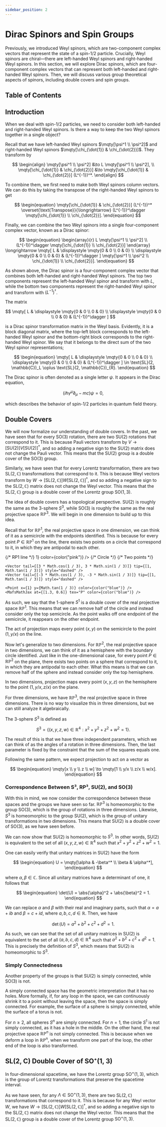 ```yaml
---
sidebar_position: 2
---
```




# Dirac Spinors and Spin Groups

Previously, we introduced Weyl spinors, which are two-component complex vectors that represent the state of a spin-1/2 particle.
Crucially, Weyl spinors are chiral—there are left-handed Weyl spinors and right-handed Weyl spinors.
In this section, we will explore Dirac spinors, which are four-component complex vectors that can represent both left-handed and right-handed Weyl spinors.
Then, we will discuss various group theoretical aspects of spinors, including double covers and spin groups.

## Table of Contents

<TOCInline toc={toc} />

## Introduction

When we deal with spin-1/2 particles, we need to consider both left-handed and right-handed Weyl spinors.
Is there a way to keep the two Weyl spinors together in a single object?

Recall that we have left-handed Weyl spinors $\mqty[\psi^1 \\ \psi^2]$ and right-handed Weyl spinors $\mqty[\chi_{\dot{1}} & \chi_{\dot{2}}]$.
They transform by

$$
\begin{align}
\mqty[\psi^1 \\ \psi^2] &\to L \mqty[\psi^1 \\ \psi^2], \\
\mqty[\chi_{\dot{1}} & \chi_{\dot{2}}] &\to \mqty[\chi_{\dot{1}} & \chi_{\dot{2}}] (L^{-1})^*.
\end{align}
$$

To combine them, we first need to make both Weyl spinors column vectors.
We can do this by taking the transpose of the right-handed Weyl spinors to get

$$
\begin{equation}
\mqty[\chi_{\dot{1}} & \chi_{\dot{2}}] (L^{-1})^* \overset{\text{Transpose}}{\longrightarrow} (L^{-1})^\dagger \mqty[\chi_{\dot{1}} \\ \chi_{\dot{2}}].
\end{equation}
$$

Finally, we can combine the two Weyl spinors into a single four-component complex vector, known as a Dirac spinor:

$$
\begin{equation}
\begin{array}{r}
    L \mqty[\psi^1 \\ \psi^2] \\
    (L^{-1})^\dagger \mqty[\chi_{\dot{1}} \\ \chi_{\dot{2}}]
\end{array}
\longrightarrow
\mqty[
    L & \displaystyle \mqty{0 & 0 \\ 0 & 0} \\
    \displaystyle \mqty{0 & 0 \\ 0 & 0} & (L^{-1})^\dagger
]
\mqty[\psi^1 \\ \psi^2 \\ \chi_{\dot{1}} \\ \chi_{\dot{2}}].
\end{equation}
$$

As shown above, the Dirac spinor is a four-component complex vector that combines both left-handed and right-handed Weyl spinors.
The top two components represent the left-handed Weyl spinor and transform with $L$, while the bottom two components represent the right-handed Weyl spinor and transform with $(L^{-1})^\dagger$.

The matrix

$$
\mqty[
    L & \displaystyle \mqty{0 & 0 \\ 0 & 0} \\
    \displaystyle \mqty{0 & 0 \\ 0 & 0} & (L^{-1})^\dagger
]
$$

is a Dirac spinor transformation matrix in the Weyl basis.
Evidently, it is a block diagonal matrix, where the top-left block corresponds to the left-handed Weyl spinor and the bottom-right block corresponds to the right-handed Weyl spinor.
We say that it belongs to the direct sum of the two Weyl spinor representations;

$$
\begin{equation}
\mqty[
    L & \displaystyle \mqty{0 & 0 \\ 0 & 0} \\
    \displaystyle \mqty{0 & 0 \\ 0 & 0} & (L^{-1})^\dagger
] \in \text{SL}(2, \mathbb{C})_L \oplus \text{SL}(2, \mathbb{C})_{R}.
\end{equation}
$$

The Dirac spinor is often denoted as a single letter $\psi$.
It appears in the Dirac equation,

$$
\begin{equation}
(i\hbar \gamma^\mu \partial_\mu - mc)\psi = 0,
\end{equation}
$$

which describes the behavior of spin-1/2 particles in quantum field theory.

## Double Covers

We will now formalize our understanding of double covers.
In the past, we have seen that for every $\text{SO}(3)$ rotation, there are two $\text{SU}(2)$ rotations that correspond to it.
This is because Pauli vectors transform by $V \to [\text{SU}(2)] V [\text{SU}(2)]^\dagger$, and so adding a negative sign to the $\text{SU}(2)$ matrix does not change the Pauli vector.
This means that the $\text{SU}(2)$ group is a double cover of the $\text{SO}(3)$ group.

Similarly, we have seen that for every Lorentz transformation, there are two $\text{SL}(2, \mathbb{C})$ transformations that correspond to it.
This is because Weyl vectors transform by $W \to [\text{SL}(2, \mathbb{C})] W [\text{SL}(2, \mathbb{C})]^\dagger$, and so adding a negative sign to the $\text{SL}(2, \mathbb{C})$ matrix does not change the Weyl vector.
This means that the $\text{SL}(2, \mathbb{C})$ group is a double cover of the Lorentz group $\text{SO}(1, 3)$.

The idea of double covers has a topological perspective.
$\text{SU}(2)$ is roughly the same as the 3-sphere $S^3$, while $\text{SO}(3)$ is roughly the same as the real projective space $\mathbb{RP}^3$.
We will begin in one dimension to build up to this idea.

Recall that for $\mathbb{RP}^1$, the real projective space in one dimension, we can think of it as a semicircle with the endpoints identified.
This is because for every point $P \in \mathbb{RP}^1$ on the line, there exists two points on a circle that correspond to it, in which they are antipodal to each other.

<Mafs>
    <Coordinates.Cartesian />
    {/* RP1 line */}
    <Plot.OfY x={() => 1} color={color("pink")} />
    <MafsMathJax at={[1.4, 3.2]} tex="\mathbb{RP}^1" color={color("pink")} />
    {/* Circle */}
    <Circle center={[0, 0]} radius={3} fillOpacity={0} />
    {/* Two points */}
    <Point x={3 * Math.cos(1 / 3)} y={3 * Math.sin(1 / 3)} />
    <MafsMathJax at={[3.5 * Math.cos(1 / 3), 3.5 * Math.sin(1 / 3)]} tex="p"/>
    <Point x={-3 * Math.cos(1 / 3)} y={-3 * Math.sin(1 / 3)} />
    <MafsMathJax at={[-3.5 * Math.cos(1 / 3), -3.5 * Math.sin(1 / 3)]} tex="-p" />

    <Vector tail={[3 * Math.cos(1 / 3), 3 * Math.sin(1 / 3)]} tip={[1, Math.tan(1 / 3)]} style="dashed" />
    <Vector tail={[-3 * Math.cos(1 / 3), -3 * Math.sin(1 / 3)]} tip={[1, Math.tan(1 / 3)]} style="dashed" />

    <Point x={1} y={Math.tan(1 / 3)} color={color("blue")} />
    <MafsMathJax at={[1.3, 0.6]} tex="P" color={color("blue")} />
</Mafs>

As such, we say that the 1-sphere $S^1$ is a double cover of the real projective space $\mathbb{RP}^1$.
This means that we can remove half of the circle and instead consider only the top semicircle.
As the point walks off one endpoint of the semicircle, it reappears on the other endpoint.

The act of projection maps every point $(x, y)$ on the semicircle to the point $(1, y/x)$ on the line.

Now let's generalize to two dimensions.
For $\mathbb{RP}^2$, the real projective space in two dimensions, we can think of it as a hemisphere with the boundary circle identified.
Just like in the one-dimensional case, for every point $P \in \mathbb{RP}^2$ on the plane, there exists two points on a sphere that correspond to it, in which they are antipodal to each other.
What this means is that we can remove half of the sphere and instead consider only the top hemisphere.

In two dimensions, projection maps every point $(x, y, z)$ on the hemisphere to the point $(1, y/x, z/x)$ on the plane.

For three dimensions, we have $\mathbb{RP}^3$, the real projective space in three dimensions.
There is no way to visualize this in three dimensions, but we can still analyze it algebraically.

The 3-sphere $S^3$ is defined as

$$
\begin{equation}
S^3 = \{(x, y, z, w) \in \mathbb{R}^4 : x^2 + y^2 + z^2 + w^2 = 1\}.
\end{equation}
$$

The result of this is that we have three independent parameters, which we can think of as the angles of a rotation in three dimensions.
Then, the last parameter is fixed by the constraint that the sum of the squares equals one.

Following the same pattern, we expect projection to act on a vector as

$$
\begin{equation}
\mqty[x \\ y \\ z \\ w] \to \mqty[1 \\ y/x \\ z/x \\ w/x].
\end{equation}
$$

### Correspondence Between S³, RP³, SU(2), and SO(3)

With this in mind, we now consider the correspondence between these spaces and the groups we have seen so far.
$\mathbb{RP}^3$ is homeomorphic to the group $\text{SO}(3)$, which is the group of rotations in three dimensions.
Likewise, $S^3$ is homeomorphic to the group $\text{SU}(2)$, which is the group of unitary transformations in two dimensions.
This means that $\text{SU}(2)$ is a double cover of $\text{SO}(3)$, as we have seen before.

We can now show that $\text{SU}(2)$ is homeomorphic to $S^3$.
In other words, $\text{SU}(2)$ is equivalent to the set of all $(x, y, z, w) \in \mathbb{R}^4$ such that $x^2 + y^2 + z^2 + w^2 = 1$.

One can easily verify that unitary matrices in $\text{SU}(2)$ have the form

$$
\begin{equation}
U = \mqty[\alpha & -\beta^* \\ \beta & \alpha^*],
\end{equation}
$$

where $\alpha, \beta \in \mathbb{C}$.
Since all unitary matrices have a determinant of one, it follows that

$$
\begin{equation}
\det(U) = \abs{\alpha}^2 + \abs{\beta}^2 = 1.
\end{equation}
$$

We can replace $\alpha$ and $\beta$ with their real and imaginary parts, such that $\alpha = a + ib$ and $\beta = c + id$, where $a, b, c, d \in \mathbb{R}$.
Then, we have

$$
\begin{equation}
\det(U) = a^2 + b^2 + c^2 + d^2 = 1.
\end{equation}
$$

As such, we can see that the set of all unitary matrices in $\text{SU}(2)$ is equivalent to the set of all $(a, b, c, d) \in \mathbb{R}^4$ such that $a^2 + b^2 + c^2 + d^2 = 1$.
This is precisely the definition of $S^3$, which means that $\text{SU}(2)$ is homeomorphic to $S^3$.

### Simply Connectedness

Another property of the groups is that $\text{SU}(2)$ is simply connected, while $\text{SO}(3)$ is not.

A simply connected space has the geometric interpretation that it has no holes.
More formally, if, for any loop in the space, we can continuously shrink it to a point without leaving the space, then the space is simply connected.
For example, the surface of a sphere is simply connected, while the surface of a torus is not.

For $n \geq 2$, all spheres $S^n$ are simply connected.
For $n = 1$, the circle $S^1$ is not simply connected, as it has a hole in the middle.
On the other hand, the real projective space $\mathbb{RP}^n$ is not simply connected.
This is because when we deform a loop in $\mathbb{RP}^n$, when we transform one part of the loop, the other end of the loop is also transformed.

## SL(2, C) Double Cover of SO⁺(1, 3)

In four-dimensional spacetime, we have the Lorentz group $\text{SO}^+(1, 3)$, which is the group of Lorentz transformations that preserve the spacetime interval.

As we have seen, for any $\Lambda \in \text{SO}^+(1, 3)$, there are two $\text{SL}(2, \mathbb{C})$ transformations that correspond to it.
This is because for any Weyl vector $W$, we have $W \to [\text{SL}(2, \mathbb{C})] W [\text{SL}(2, \mathbb{C})]^\dagger$, and so adding a negative sign to the $\text{SL}(2, \mathbb{C})$ matrix does not change the Weyl vector.
This means that the $\text{SL}(2, \mathbb{C})$ group is a double cover of the Lorentz group $\text{SO}^+(1, 3)$.


